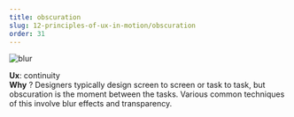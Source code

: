 ```yaml
---
title: obscuration
slug: 12-principles-of-ux-in-motion/obscuration
order: 31
---
```


<SlideTemplate title="Principle 9: Obscuration">

![blur](/gif/ux_blur.gif)

**Ux**: continuity  
**Why** ? Designers typically design screen to screen or task to task, but obscuration is the moment between the tasks. Various common techniques of this involve blur effects and transparency.  

</SlideTemplate>